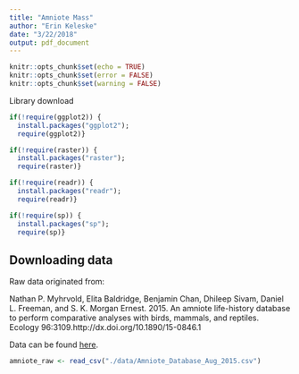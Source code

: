 ```yaml
---
title: "Amniote Mass"
author: "Erin Keleske"
date: "3/22/2018"
output: pdf_document
---
```


```r
knitr::opts_chunk$set(echo = TRUE)
knitr::opts_chunk$set(error = FALSE)
knitr::opts_chunk$set(warning = FALSE)
```

Library download

```r
if(!require(ggplot2)) {
  install.packages("ggplot2");
  require(ggplot2)}

if(!require(raster)) {
  install.packages("raster");
  require(raster)}

if(!require(readr)) {
  install.packages("readr");
  require(readr)}

if(!require(sp)) {
  install.packages("sp");
  require(sp)}

```

## Downloading data 

Raw data originated from: 

  Nathan P. Myhrvold, Elita Baldridge, Benjamin Chan, Dhileep Sivam, Daniel L.     Freeman, and S. K. Morgan Ernest. 2015. An amniote life-history database to      perform comparative analyses with birds, mammals, and reptiles. Ecology          96:3109.http://dx.doi.org/10.1890/15-0846.1

Data can be found [here](http://www.esapubs.org/archive/ecol/E096/269/#data).

```r
amniote_raw <- read_csv("./data/Amniote_Database_Aug_2015.csv")
```


